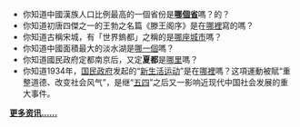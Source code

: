 *你知道中國漢族人口比例最高的一個省份是'''[[江西省|哪個省]]'''嗎？的？
*你知道初唐四傑之一的王勃之名篇《滕王阁序》是在[[滕王閣|哪裡]]寫的嗎？
*你知道古稱宋城，有「世界鎢都」之稱的是[[贛州|哪座城市]]嗎？
*你知道中國面積最大的淡水湖是[[鄱陽湖|哪一個]]嗎？
*你知道國民政府定都南京后，又定'''夏都'''是[[廬山|哪里]]嗎？
*你知道1934年，[[国民政府|国民政府]]发起的“[[新生活运动|新生活运动]]”是在[[南昌市|哪裡]]嗎？这項運動被賦“重整道德、改变社会风气”，是继“[[五四|五四]]”之后又一影响近现代中国社会发展的重大事件。

'''[[Portal:江西/你知道吗/存档|更多资讯……]]'''